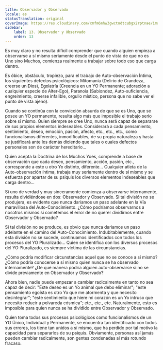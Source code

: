 ```yaml
---
title: Observador y Observado
locale: es
statusTranslation: original
coverImage: https://res.cloudinary.com/xmfm6mhw3gwctndtcubgx2rptnae/image/upload/v1740468922/small_cover_tratado_de_psicologia_revolucionaria_a4c0dca4e0.webp
sidebar:
    label: 13. Observador y Observado
    order: 13
---
```

Es muy claro y no resulta difícil comprender que cuando alguien empieza a observarse a sí mismo seriamente desde el punto de vista de que no es Uno sino Muchos, comienza realmente a trabajar sobre todo eso que carga dentro.

Es óbice, obstáculo, tropiezo, para el trabajo de Auto-observación Íntima, los siguientes defectos psicológicos: Mitomanía (Delirio de Grandeza, creerse un Dios), Egolatría (Creencia en un YO Permanente; adoración a cualquier especie de Alter-Ego), Paranoia (Sabiondez, Auto-suficiencia, engreimiento, creerse infalible, orgullo místico, persona que no sabe ver el punto de vista ajeno).

Cuando se continúa con la convicción absurda de que se es Uno, que se posee un YO permanente, resulta algo más que imposible el trabajo serio sobre sí mismo. Quien siempre se cree Uno, nunca será capaz de separarse de sus propios elementos indeseables. Considerará a cada pensamiento, sentimiento, deseo, emoción, pasión, afecto, etc., etc., etc., como funcionalismos diferentes, inmodificables, de su propia naturaleza y hasta se justificará ante los demás diciendo que tales o cuales defectos personales son de carácter hereditario...

Quien acepta la Doctrina de los Muchos Yoes, comprende a base de observación que cada deseo, pensamiento, acción, pasión, etc., corresponde a este u otro Yo distinto, diferente... Cualquier atleta de la Auto-observación íntima, trabaja muy seriamente dentro de sí mismo y se esfuerza por apartar de su psiquis los diversos elementos indeseables que carga dentro...

Si uno de verdad y muy sinceramente comienza a observarse internamente, resulta dividiéndose en dos: Observador y Observado. Si tal división no se produjera, es evidente que nunca daríamos un paso adelante en la Vía maravillosa del Auto-Conocimiento. ¿Cómo podríamos observarnos a nosotros mismos si cometemos el error de no querer dividirnos entre Observador y Observado?

Si tal división no se produce, es obvio que nunca daríamos un paso adelante en el camino del Auto-Conocimiento. Indubitablemente, cuando esta división no se sucede, continuamos identificados con todos los procesos del YO Pluralizado... Quien se identifica con los diversos procesos del YO Pluralizado, es siempre víctima de las circunstancias.

¿Cómo podría modificar circunstancias aquel que no se conoce a sí mismo? ¿Cómo podría conocerse a sí mismo quien nunca se ha observado internamente? ¿De qué manera podría alguien auto-observarse si no se divide previamente en Observador y Observado?

Ahora bien, nadie puede empezar a cambiar radicalmente en tanto no sea capaz de decir: "Este deseo es un Yo animal que debo eliminar"; "este pensamiento egoísta es otro Yo que me atormenta y que necesito desintegrar"; "este sentimiento que hiere mi corazón es un Yo intruso que necesito reducir a polvareda cósmica"; etc., etc., etc. Naturalmente, esto es imposible para quien nunca se ha dividido entre Observador y Observado.

Quien toma todos sus procesos psicológicos como funcionalismos de un YO Único, Individual y Permanente, se encuentra tan identificado con todos sus errores, los tiene tan unidos a sí mismo, que ha perdido por tal motivo la capacidad para separarlos de su psiquis. Obviamente, personas así jamás pueden cambiar radicalmente, son gentes condenadas al más rotundo fracaso.
